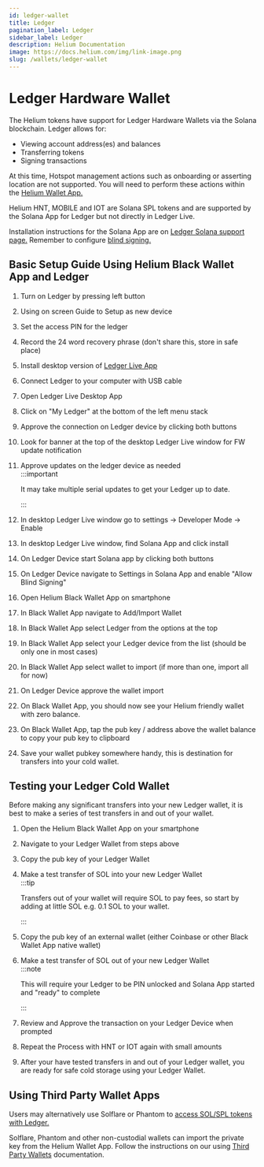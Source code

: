 ```yaml
---
id: ledger-wallet
title: Ledger
pagination_label: Ledger
sidebar_label: Ledger
description: Helium Documentation
image: https://docs.helium.com/img/link-image.png
slug: /wallets/ledger-wallet
---
```



# Ledger Hardware Wallet

The Helium tokens have support for Ledger Hardware Wallets via the Solana blockchain. Ledger allows
for:

- Viewing account address(es) and balances
- Transferring tokens
- Signing transactions

At this time, Hotspot management actions such as onboarding or asserting location are not supported.
You will need to perform these actions within the
[Helium Wallet App.](https://docs.helium.com/wallets/helium-wallet-app)

Helium HNT, MOBILE and IOT are Solana SPL tokens and are supported by the Solana App for Ledger but
not directly in Ledger Live.

Installation instructions for the Solana App are on
[Ledger Solana support page.](https://support.ledger.com/article/360016265659-zd) Remember to
configure [blind signing.](https://support.ledger.com/article/4499092909085-zd)

## Basic Setup Guide Using Helium Black Wallet App and Ledger

1. Turn on Ledger by pressing left button
2. Using on screen Guide to Setup as new device
3. Set the access PIN for the ledger
4. Record the 24 word recovery phrase (don't share this, store in safe place)
5. Install desktop version of [Ledger Live App](https://www.ledger.com/ledger-live)
6. Connect Ledger to your computer with USB cable
7. Open Ledger Live Desktop App
8. Click on "My Ledger" at the bottom of the left menu stack
9. Approve the connection on Ledger device by clicking both buttons
10. Look for banner at the top of the desktop Ledger Live window for FW update notification
11. Approve updates on the ledger device as needed  
    :::important

    It may take multiple serial updates to get your Ledger up to date.

    :::

12. In desktop Ledger Live window go to settings -> Developer Mode -> Enable
13. In desktop Ledger Live window, find Solana App and click install
14. On Ledger Device start Solana app by clicking both buttons
15. On Ledger Device navigate to Settings in Solana App and enable "Allow Blind Signing"
16. Open Helium Black Wallet App on smartphone
17. In Black Wallet App navigate to Add/Import Wallet
18. In Black Wallet App select Ledger from the options at the top
19. In Black Wallet App select your Ledger device from the list (should be only one in most cases)
20. In Black Wallet App select wallet to import (if more than one, import all for now)
21. On Ledger Device approve the wallet import
22. On Black Wallet App, you should now see your Helium friendly wallet with zero balance.
23. On Black Wallet App, tap the pub key / address above the wallet balance to copy your pub key to
    clipboard
24. Save your wallet pubkey somewhere handy, this is destination for transfers into your cold
    wallet.

## Testing your Ledger Cold Wallet

Before making any significant transfers into your new Ledger wallet, it is best to make a series of
test transfers in and out of your wallet.

1. Open the Helium Black Wallet App on your smartphone
2. Navigate to your Ledger Wallet from steps above
3. Copy the pub key of your Ledger Wallet
4. Make a test transfer of SOL into your new Ledger Wallet  
   :::tip

   Transfers out of your wallet will require SOL to pay fees, so start by adding at little SOL e.g.
   0.1 SOL to your wallet.

   :::

5. Copy the pub key of an external wallet (either Coinbase or other Black Wallet App native wallet)
6. Make a test transfer of SOL out of your new Ledger Wallet  
   :::note

   This will require your Ledger to be PIN unlocked and Solana App started and "ready" to complete

   :::

7. Review and Approve the transaction on your Ledger Device when prompted
8. Repeat the Process with HNT or IOT again with small amounts
9. After your have tested transfers in and out of your Ledger wallet, you are ready for safe cold
   storage using your Ledger Wallet.

## Using Third Party Wallet Apps

Users may alternatively use Solflare or Phantom to
[access SOL/SPL tokens with Ledger.](https://support.ledger.com/article/7723954701469-zd)

Solflare, Phantom and other non-custodial wallets can import the private key from the Helium Wallet
App. Follow the instructions on our using
[Third Party Wallets](https://docs.helium.com/wallets/third-party-wallets#importing-helium-accounts-into-solana-wallets)
documentation.
